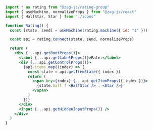 ```jsx
import * as rating from "@zag-js/rating-group"
import { useMachine, normalizeProps } from "@zag-js/react"
import { HalfStar, Star } from "./icons"

function Rating() {
  const [state, send] = useMachine(rating.machine({ id: "1" }))

  const api = rating.connect(state, send, normalizeProps)

  return (
    <div {...api.getRootProps()}>
      <label {...api.getLabelProps()}>Rate:</label>
      <div {...api.getControlProps()}>
        {api.items.map((index) => {
          const state = api.getItemState({ index })
          return (
            <span key={index} {...api.getItemProps({ index })}>
              {state.half ? <HalfStar /> : <Star />}
            </span>
          )
        })}
      </div>
      <input {...api.getHiddenInputProps()} />
    </div>
  )
}
```
